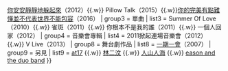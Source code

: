 {{Navbox
| name   = 盧凱彤
| title  = [[盧凱彤]]
| navbar =
| style  = width:100%
| group1 = 粵語專輯
| list1  = Riding on Faith（2013）
| group2 = 國語專輯
| list2  = 掀起（2011）{{.w}} [[你安安靜靜地躲起來]]（2012）{{.w}} Pillow Talk（2015）{{.w}}[[你的完美有點難懂並不代表世界不能包容]]（2016）
| group3 = 單曲
| list3  = Summer Of Love（2010）{{.w}} 雀斑（2011）{{.w}} 你根本不是我的誰（2011）{{.w}} 一個人回家（2012）
| group4 = 音樂會專輯
| list4  = 2011掀起連場音樂會（2012）{{.w}} V Live（2013）
| group8 = 舞台劇作品
| list8  = [[一期一會 (音樂劇)|一期一會]]（2007）
| group9 = 另見
| list9 = [[at17]] {{.w}} [[林二汶]] {{.w}} [[人山人海]] {{.w}} [[eason and the duo band]]
}}